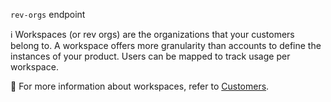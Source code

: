 `rev-orgs` endpoint

ℹ️ Workspaces (or rev orgs) are the organizations that your customers belong to. A workspace offers more granularity than accounts to define the instances of your product. Users can be mapped to track usage per workspace.

📌 For more information about workspaces, refer to [Customers](https://docs.devrev.ai/product/customers).
